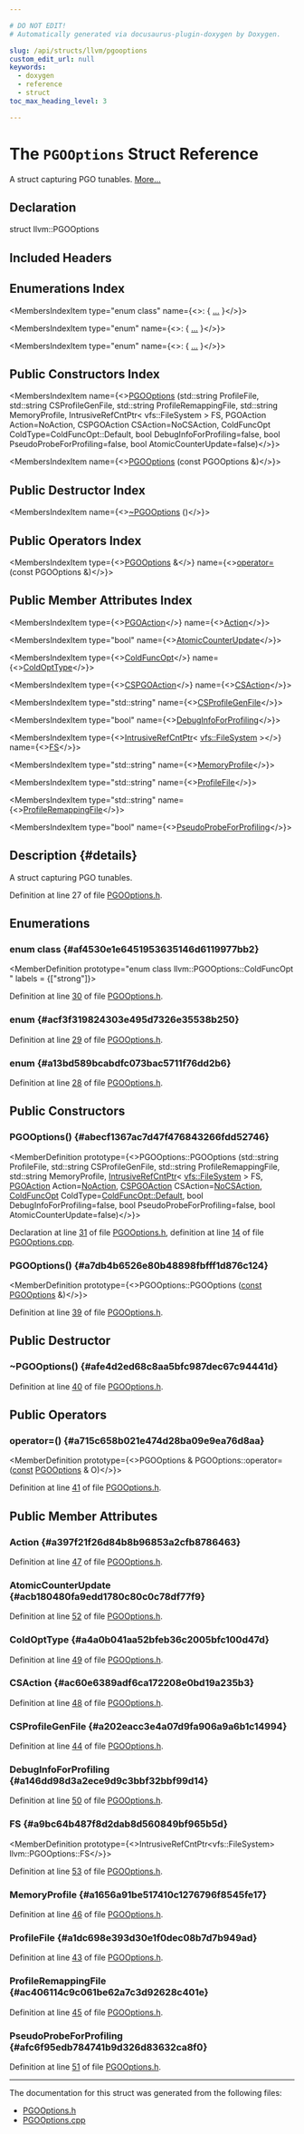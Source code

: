 ```yaml
---

# DO NOT EDIT!
# Automatically generated via docusaurus-plugin-doxygen by Doxygen.

slug: /api/structs/llvm/pgooptions
custom_edit_url: null
keywords:
  - doxygen
  - reference
  - struct
toc_max_heading_level: 3

---
```





# The `PGOOptions` Struct Reference

<DoxygenPage pluginConfig={pluginConfig}>

A struct capturing PGO tunables. <a href="#details">More...</a>

## Declaration

<CodeBlock>struct llvm::PGOOptions</CodeBlock>

## Included Headers

<IncludesList>
<IncludesListItem
  filePath="llvm/Support/PGOOptions.h"
  permalink="/docs/api/files/include/include/llvm/include/llvm/support/pgooptions-h"
  isLocal="true" />
</IncludesList>

## Enumerations Index

<MembersIndex>

<MembersIndexItem
  type="enum class"
  name={<>:  &#123; <a href="#af4530e1e6451953635146d6119977bb2">...</a> &#125;</>}>
</MembersIndexItem>

<MembersIndexItem
  type="enum"
  name={<>:  &#123; <a href="#acf3f319824303e495d7326e35538b250">...</a> &#125;</>}>
</MembersIndexItem>

<MembersIndexItem
  type="enum"
  name={<>:  &#123; <a href="#a13bd589bcabdfc073bac5711f76dd2b6">...</a> &#125;</>}>
</MembersIndexItem>

</MembersIndex>

## Public Constructors Index

<MembersIndex>

<MembersIndexItem
  name={<><a href="#abecf1367ac7d47f476843266fdd52746">PGOOptions</a> (std::string ProfileFile, std::string CSProfileGenFile, std::string ProfileRemappingFile, std::string MemoryProfile, IntrusiveRefCntPtr&lt; vfs::FileSystem &gt; FS, PGOAction Action=NoAction, CSPGOAction CSAction=NoCSAction, ColdFuncOpt ColdType=ColdFuncOpt::Default, bool DebugInfoForProfiling=false, bool PseudoProbeForProfiling=false, bool AtomicCounterUpdate=false)</>}>
</MembersIndexItem>

<MembersIndexItem
  name={<><a href="#a7db4b6526e80b48898fbfff1d876c124">PGOOptions</a> (const PGOOptions &amp;)</>}>
</MembersIndexItem>

</MembersIndex>

## Public Destructor Index

<MembersIndex>

<MembersIndexItem
  name={<><a href="#afe4d2ed68c8aa5bfc987dec67c94441d">~PGOOptions</a> ()</>}>
</MembersIndexItem>

</MembersIndex>

## Public Operators Index

<MembersIndex>

<MembersIndexItem
  type={<><a href="/docs/api/structs/llvm/pgooptions">PGOOptions</a> &amp;</>}
  name={<><a href="#a715c658b021e474d28ba09e9ea76d8aa">operator=</a> (const PGOOptions &amp;)</>}>
</MembersIndexItem>

</MembersIndex>

## Public Member Attributes Index

<MembersIndex>

<MembersIndexItem
  type={<><a href="#a13bd589bcabdfc073bac5711f76dd2b6">PGOAction</a></>}
  name={<><a href="#a397f21f26d84b8b96853a2cfb8786463">Action</a></>}>
</MembersIndexItem>

<MembersIndexItem
  type="bool"
  name={<><a href="#acb180480fa9edd1780c80c0c78df77f9">AtomicCounterUpdate</a></>}>
</MembersIndexItem>

<MembersIndexItem
  type={<><a href="#af4530e1e6451953635146d6119977bb2">ColdFuncOpt</a></>}
  name={<><a href="#a4a0b041aa52bfeb36c2005bfc100d47d">ColdOptType</a></>}>
</MembersIndexItem>

<MembersIndexItem
  type={<><a href="#acf3f319824303e495d7326e35538b250">CSPGOAction</a></>}
  name={<><a href="#ac60e6389adf6ca172208e0bd19a235b3">CSAction</a></>}>
</MembersIndexItem>

<MembersIndexItem
  type="std::string"
  name={<><a href="#a202eacc3e4a07d9fa906a9a6b1c14994">CSProfileGenFile</a></>}>
</MembersIndexItem>

<MembersIndexItem
  type="bool"
  name={<><a href="#a146dd98d3a2ece9d9c3bbf32bbf99d14">DebugInfoForProfiling</a></>}>
</MembersIndexItem>

<MembersIndexItem
  type={<><a href="/docs/api/classes/llvm/intrusiverefcntptr">IntrusiveRefCntPtr</a>&lt; <a href="/docs/api/classes/llvm/vfs/filesystem">vfs::FileSystem</a> &gt;</>}
  name={<><a href="#a9bc64b487f8d2dab8d560849bf965b5d">FS</a></>}>
</MembersIndexItem>

<MembersIndexItem
  type="std::string"
  name={<><a href="#a1656a91be517410c1276796f8545fe17">MemoryProfile</a></>}>
</MembersIndexItem>

<MembersIndexItem
  type="std::string"
  name={<><a href="#a1dc698e393d30e1f0dec08b7d7b949ad">ProfileFile</a></>}>
</MembersIndexItem>

<MembersIndexItem
  type="std::string"
  name={<><a href="#ac406114c9c061be62a7c3d92628c401e">ProfileRemappingFile</a></>}>
</MembersIndexItem>

<MembersIndexItem
  type="bool"
  name={<><a href="#afc6f95edb784741b9d326d83632ca8f0">PseudoProbeForProfiling</a></>}>
</MembersIndexItem>

</MembersIndex>

## Description {#details}

A struct capturing PGO tunables.

Definition at line 27 of file <a href="/docs/api/files/include/include/llvm/include/llvm/support/pgooptions-h">PGOOptions.h</a>.

<SectionDefinition>

## Enumerations

### enum class  {#af4530e1e6451953635146d6119977bb2}

<MemberDefinition
  prototype="enum class llvm::PGOOptions::ColdFuncOpt "
 labels = {["strong"]}>

<EnumerationList title="Enumeration values">

<Link id="af4530e1e6451953635146d6119977bb2a7a1920d61156abc05a60135aefe8bc67" />
<EnumerationListItem name="Default">

</EnumerationListItem>

<Link id="af4530e1e6451953635146d6119977bb2a3976101903526c8f3dc93e91fb094f7e" />
<EnumerationListItem name="OptSize">

</EnumerationListItem>

<Link id="af4530e1e6451953635146d6119977bb2a4ec7376ba0b26f029ef85de800c42c43" />
<EnumerationListItem name="MinSize">

</EnumerationListItem>

<Link id="af4530e1e6451953635146d6119977bb2af826f7065d147888b6ff27476ed52c40" />
<EnumerationListItem name="OptNone">

</EnumerationListItem>

</EnumerationList>

Definition at line <a href="/docs/api/files/include/include/llvm/include/llvm/support/pgooptions-h/#l00030">30</a> of file <a href="/docs/api/files/include/include/llvm/include/llvm/support/pgooptions-h">PGOOptions.h</a>.
</MemberDefinition>

### enum  {#acf3f319824303e495d7326e35538b250}

<MemberDefinition
  prototype="enum llvm::PGOOptions::CSPGOAction ">

<EnumerationList title="Enumeration values">

<Link id="acf3f319824303e495d7326e35538b250a3f7a9bea8b72b3ad453ccf95bcbca22b" />
<EnumerationListItem name="NoCSAction">

</EnumerationListItem>

<Link id="acf3f319824303e495d7326e35538b250ad626f6abde9ca8fb0a8e97125114f11c" />
<EnumerationListItem name="CSIRInstr">

</EnumerationListItem>

<Link id="acf3f319824303e495d7326e35538b250a0003b9f9d3be4b2a2bef9c7ceec1d77b" />
<EnumerationListItem name="CSIRUse">

</EnumerationListItem>

</EnumerationList>

Definition at line <a href="/docs/api/files/include/include/llvm/include/llvm/support/pgooptions-h/#l00029">29</a> of file <a href="/docs/api/files/include/include/llvm/include/llvm/support/pgooptions-h">PGOOptions.h</a>.
</MemberDefinition>

### enum  {#a13bd589bcabdfc073bac5711f76dd2b6}

<MemberDefinition
  prototype="enum llvm::PGOOptions::PGOAction ">

<EnumerationList title="Enumeration values">

<Link id="a13bd589bcabdfc073bac5711f76dd2b6a5c70c58ba2d09ff71654a055ea617020" />
<EnumerationListItem name="NoAction">

</EnumerationListItem>

<Link id="a13bd589bcabdfc073bac5711f76dd2b6a0ee4f7584b41e663a274753a6e9a9c34" />
<EnumerationListItem name="IRInstr">

</EnumerationListItem>

<Link id="a13bd589bcabdfc073bac5711f76dd2b6a0c03d67d2ee41484066dade662f2fca5" />
<EnumerationListItem name="IRUse">

</EnumerationListItem>

<Link id="a13bd589bcabdfc073bac5711f76dd2b6a9cbf1cb1b0731fc75926a6930592968a" />
<EnumerationListItem name="SampleUse">

</EnumerationListItem>

</EnumerationList>

Definition at line <a href="/docs/api/files/include/include/llvm/include/llvm/support/pgooptions-h/#l00028">28</a> of file <a href="/docs/api/files/include/include/llvm/include/llvm/support/pgooptions-h">PGOOptions.h</a>.
</MemberDefinition>

</SectionDefinition>

<SectionDefinition>

## Public Constructors

### PGOOptions() {#abecf1367ac7d47f476843266fdd52746}

<MemberDefinition
  prototype={<>PGOOptions::PGOOptions (std::string ProfileFile, std::string CSProfileGenFile, std::string ProfileRemappingFile, std::string MemoryProfile, <a href="/docs/api/classes/llvm/intrusiverefcntptr">IntrusiveRefCntPtr</a>&lt; <a href="/docs/api/classes/llvm/vfs/filesystem">vfs::FileSystem</a> &gt; FS, <a href="#a13bd589bcabdfc073bac5711f76dd2b6">PGOAction</a> Action=<a href="#a13bd589bcabdfc073bac5711f76dd2b6a5c70c58ba2d09ff71654a055ea617020">NoAction</a>, <a href="#acf3f319824303e495d7326e35538b250">CSPGOAction</a> CSAction=<a href="#acf3f319824303e495d7326e35538b250a3f7a9bea8b72b3ad453ccf95bcbca22b">NoCSAction</a>, <a href="#af4530e1e6451953635146d6119977bb2">ColdFuncOpt</a> ColdType=<a href="#af4530e1e6451953635146d6119977bb2a7a1920d61156abc05a60135aefe8bc67">ColdFuncOpt::Default</a>, bool DebugInfoForProfiling=false, bool PseudoProbeForProfiling=false, bool AtomicCounterUpdate=false)</>}>

Declaration at line <a href="/docs/api/files/include/include/llvm/include/llvm/support/pgooptions-h/#l00031">31</a> of file <a href="/docs/api/files/include/include/llvm/include/llvm/support/pgooptions-h">PGOOptions.h</a>, definition at line <a href="/docs/api/files/lib/lib/support/pgooptions-cpp/#l00014">14</a> of file <a href="/docs/api/files/lib/lib/support/pgooptions-cpp">PGOOptions.cpp</a>.
</MemberDefinition>

### PGOOptions() {#a7db4b6526e80b48898fbfff1d876c124}

<MemberDefinition
  prototype={<>PGOOptions::PGOOptions (<a href="/docs/api/files/lib/lib/target/lib/target/aarch64/aarch64promoteconstant-cpp/#a90f8350fecae261c25be85d38b451bff">const</a> <a href="/docs/api/structs/llvm/pgooptions">PGOOptions</a> &amp;)</>}>

Definition at line <a href="/docs/api/files/include/include/llvm/include/llvm/support/pgooptions-h/#l00039">39</a> of file <a href="/docs/api/files/include/include/llvm/include/llvm/support/pgooptions-h">PGOOptions.h</a>.
</MemberDefinition>

</SectionDefinition>

<SectionDefinition>

## Public Destructor

### ~PGOOptions() {#afe4d2ed68c8aa5bfc987dec67c94441d}

<MemberDefinition
  prototype="PGOOptions::~PGOOptions ()">

Definition at line <a href="/docs/api/files/include/include/llvm/include/llvm/support/pgooptions-h/#l00040">40</a> of file <a href="/docs/api/files/include/include/llvm/include/llvm/support/pgooptions-h">PGOOptions.h</a>.
</MemberDefinition>

</SectionDefinition>

<SectionDefinition>

## Public Operators

### operator=() {#a715c658b021e474d28ba09e9ea76d8aa}

<MemberDefinition
  prototype={<>PGOOptions &amp; PGOOptions::operator= (<a href="/docs/api/files/lib/lib/target/lib/target/aarch64/aarch64promoteconstant-cpp/#a90f8350fecae261c25be85d38b451bff">const</a> <a href="/docs/api/structs/llvm/pgooptions">PGOOptions</a> &amp; O)</>}>

Definition at line <a href="/docs/api/files/include/include/llvm/include/llvm/support/pgooptions-h/#l00041">41</a> of file <a href="/docs/api/files/include/include/llvm/include/llvm/support/pgooptions-h">PGOOptions.h</a>.
</MemberDefinition>

</SectionDefinition>

<SectionDefinition>

## Public Member Attributes

### Action {#a397f21f26d84b8b96853a2cfb8786463}

<MemberDefinition
  prototype="PGOAction llvm::PGOOptions::Action">

Definition at line <a href="/docs/api/files/include/include/llvm/include/llvm/support/pgooptions-h/#l00047">47</a> of file <a href="/docs/api/files/include/include/llvm/include/llvm/support/pgooptions-h">PGOOptions.h</a>.
</MemberDefinition>

### AtomicCounterUpdate {#acb180480fa9edd1780c80c0c78df77f9}

<MemberDefinition
  prototype="bool llvm::PGOOptions::AtomicCounterUpdate">

Definition at line <a href="/docs/api/files/include/include/llvm/include/llvm/support/pgooptions-h/#l00052">52</a> of file <a href="/docs/api/files/include/include/llvm/include/llvm/support/pgooptions-h">PGOOptions.h</a>.
</MemberDefinition>

### ColdOptType {#a4a0b041aa52bfeb36c2005bfc100d47d}

<MemberDefinition
  prototype="ColdFuncOpt llvm::PGOOptions::ColdOptType">

Definition at line <a href="/docs/api/files/include/include/llvm/include/llvm/support/pgooptions-h/#l00049">49</a> of file <a href="/docs/api/files/include/include/llvm/include/llvm/support/pgooptions-h">PGOOptions.h</a>.
</MemberDefinition>

### CSAction {#ac60e6389adf6ca172208e0bd19a235b3}

<MemberDefinition
  prototype="CSPGOAction llvm::PGOOptions::CSAction">

Definition at line <a href="/docs/api/files/include/include/llvm/include/llvm/support/pgooptions-h/#l00048">48</a> of file <a href="/docs/api/files/include/include/llvm/include/llvm/support/pgooptions-h">PGOOptions.h</a>.
</MemberDefinition>

### CSProfileGenFile {#a202eacc3e4a07d9fa906a9a6b1c14994}

<MemberDefinition
  prototype="std::string llvm::PGOOptions::CSProfileGenFile">

Definition at line <a href="/docs/api/files/include/include/llvm/include/llvm/support/pgooptions-h/#l00044">44</a> of file <a href="/docs/api/files/include/include/llvm/include/llvm/support/pgooptions-h">PGOOptions.h</a>.
</MemberDefinition>

### DebugInfoForProfiling {#a146dd98d3a2ece9d9c3bbf32bbf99d14}

<MemberDefinition
  prototype="bool llvm::PGOOptions::DebugInfoForProfiling">

Definition at line <a href="/docs/api/files/include/include/llvm/include/llvm/support/pgooptions-h/#l00050">50</a> of file <a href="/docs/api/files/include/include/llvm/include/llvm/support/pgooptions-h">PGOOptions.h</a>.
</MemberDefinition>

### FS {#a9bc64b487f8d2dab8d560849bf965b5d}

<MemberDefinition
  prototype={<>IntrusiveRefCntPtr&lt;vfs::FileSystem&gt; llvm::PGOOptions::FS</>}>

Definition at line <a href="/docs/api/files/include/include/llvm/include/llvm/support/pgooptions-h/#l00053">53</a> of file <a href="/docs/api/files/include/include/llvm/include/llvm/support/pgooptions-h">PGOOptions.h</a>.
</MemberDefinition>

### MemoryProfile {#a1656a91be517410c1276796f8545fe17}

<MemberDefinition
  prototype="std::string llvm::PGOOptions::MemoryProfile">

Definition at line <a href="/docs/api/files/include/include/llvm/include/llvm/support/pgooptions-h/#l00046">46</a> of file <a href="/docs/api/files/include/include/llvm/include/llvm/support/pgooptions-h">PGOOptions.h</a>.
</MemberDefinition>

### ProfileFile {#a1dc698e393d30e1f0dec08b7d7b949ad}

<MemberDefinition
  prototype="std::string llvm::PGOOptions::ProfileFile">

Definition at line <a href="/docs/api/files/include/include/llvm/include/llvm/support/pgooptions-h/#l00043">43</a> of file <a href="/docs/api/files/include/include/llvm/include/llvm/support/pgooptions-h">PGOOptions.h</a>.
</MemberDefinition>

### ProfileRemappingFile {#ac406114c9c061be62a7c3d92628c401e}

<MemberDefinition
  prototype="std::string llvm::PGOOptions::ProfileRemappingFile">

Definition at line <a href="/docs/api/files/include/include/llvm/include/llvm/support/pgooptions-h/#l00045">45</a> of file <a href="/docs/api/files/include/include/llvm/include/llvm/support/pgooptions-h">PGOOptions.h</a>.
</MemberDefinition>

### PseudoProbeForProfiling {#afc6f95edb784741b9d326d83632ca8f0}

<MemberDefinition
  prototype="bool llvm::PGOOptions::PseudoProbeForProfiling">

Definition at line <a href="/docs/api/files/include/include/llvm/include/llvm/support/pgooptions-h/#l00051">51</a> of file <a href="/docs/api/files/include/include/llvm/include/llvm/support/pgooptions-h">PGOOptions.h</a>.
</MemberDefinition>

</SectionDefinition>

<hr/>

The documentation for this struct was generated from the following files:

<ul>
<li><a href="/docs/api/files/include/include/llvm/include/llvm/support/pgooptions-h">PGOOptions.h</a></li>
<li><a href="/docs/api/files/lib/lib/support/pgooptions-cpp">PGOOptions.cpp</a></li>
</ul>

</DoxygenPage>
